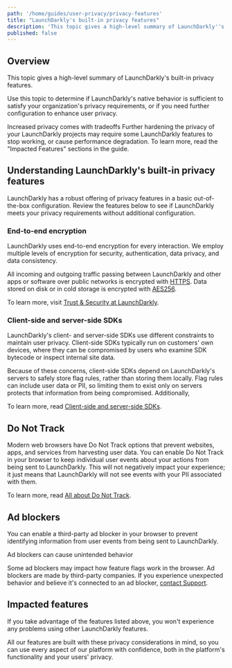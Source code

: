 ```yaml
---
path: '/home/guides/user-privacy/privacy-features'
title: "LaunchDarkly's built-in privacy features"
description: 'This topic gives a high-level summary of LaunchDarkly''s built-in privacy features.'
published: false
---
```


## Overview

This topic gives a high-level summary of LaunchDarkly's built-in privacy features.

Use this topic to determine if LaunchDarkly's native behavior is sufficient to satisfy your organization's privacy requirements, or if you need further configuration to enhance user privacy.

<Callout intent="alert">
  <CalloutTitle>Increased privacy comes with tradeoffs</CalloutTitle>
  <CalloutDescription>
    Further hardening the privacy of your LaunchDarkly projects may require some LaunchDarkly features to stop working,
    or cause performance degradation. To learn more, read the "Impacted Features" sections in the guide.
  </CalloutDescription>
</Callout> 

## Understanding LaunchDarkly's built-in privacy features

LaunchDarkly has a robust offering of privacy features in a basic out-of-the-box configuration. Review the features below to see if LaunchDarkly meets your privacy requirements without additional configuration.

### End-to-end encryption

LaunchDarkly uses end-to-end encryption for every interaction. We employ multiple levels of encryption for security, authentication, data privacy, and data consistency.

All incoming and outgoing traffic passing between LaunchDarkly and other apps or software over public networks is encrypted with [HTTPS](https://en.wikipedia.org/wiki/HTTPS). Data stored on disk or in cold storage is encrypted with [AES256](https://en.wikipedia.org/wiki/Advanced_Encryption_Standard).

To learn more, visit [Trust & Security at LaunchDarkly](https://launchdarkly.com/security/).

### Client-side and server-side SDKs

LaunchDarkly's client- and server-side SDKs use different constraints to maintain user privacy. Client-side SDKs typically run on customers' own devices, where they can be compromised by users who examine SDK bytecode or inspect internal site data.

Because of these concerns, client-side SDKs depend on LaunchDarkly's servers to safely store flag rules, rather than storing them locally. Flag rules can include user data or PII, so limiting them to exist only on servers protects that information from being compromised. Additionally,

To learn more, read [Client-side and server-side SDKs](/sdk/concepts/client-side-server-side).

## Do Not Track

Modern web browsers have Do Not Track options that prevent websites, apps, and services from harvesting user data. You can enable Do Not Track in your browser to keep individual user events about your actions from being sent to LaunchDarkly. This will not negatively impact your experience; it just means that LaunchDarkly will not see events with your PII associated with them.

To learn more, read [All about Do Not Track](https://allaboutdnt.com/).

## Ad blockers

You can enable a third-party ad blocker in your browser to prevent identifying information from user events from being sent to LaunchDarkly.

<Callout intent="alert">
  <CalloutTitle>Ad blockers can cause unintended behavior</CalloutTitle>
  <CalloutDescription>

Some ad blockers may impact how feature flags work in the browser. Ad blockers are made by third-party companies. If
you experience unexpected behavior and believe it's connected to an ad blocker, [contact
Support](https://support.launchdarkly.com/hc/en-us).

  </CalloutDescription>
</Callout> 

## Impacted features

If you take advantage of the features listed above, you won't experience any problems using other LaunchDarkly features.

All our features are built with these privacy considerations in mind, so you can use every aspect of our platform with confidence, both in the platform's functionality and your users' privacy.
